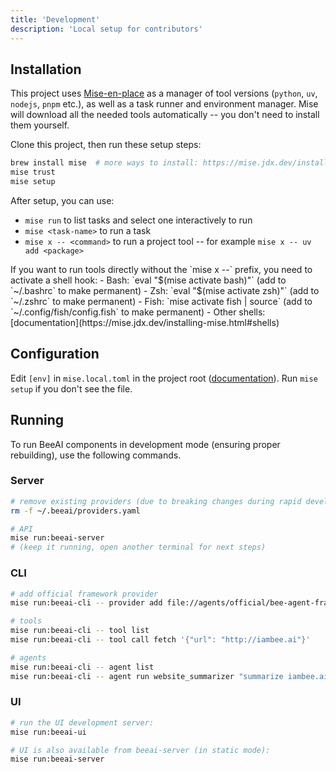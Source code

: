 ```yaml
---
title: 'Development'
description: 'Local setup for contributors'
---
```

## Installation

This project uses [Mise-en-place](https://mise.jdx.dev/) as a manager of tool versions (`python`, `uv`, `nodejs`, `pnpm` etc.), as well as a task runner and environment manager. Mise will download all the needed tools automatically -- you don't need to install them yourself.

Clone this project, then run these setup steps:

```sh
brew install mise  # more ways to install: https://mise.jdx.dev/installing-mise.html
mise trust
mise setup
```

After setup, you can use:
- `mise run` to list tasks and select one interactively to run
- `mise <task-name>` to run a task
- `mise x -- <command>` to run a project tool -- for example `mise x -- uv add <package>`

<Tip>
    If you want to run tools directly without the `mise x --` prefix, you need to activate a shell hook:
    - Bash: `eval "$(mise activate bash)"` (add to `~/.bashrc` to make permanent)
    - Zsh: `eval "$(mise activate zsh)"` (add to `~/.zshrc` to make permanent)
    - Fish: `mise activate fish | source` (add to `~/.config/fish/config.fish` to make permanent)
    - Other shells: [documentation](https://mise.jdx.dev/installing-mise.html#shells)
</Tip>

## Configuration

Edit `[env]` in `mise.local.toml` in the project root ([documentation](https://mise.jdx.dev/environments/)). Run `mise setup` if you don't see the file.

## Running

To run BeeAI components in development mode (ensuring proper rebuilding), use the following commands.

### Server

```sh
# remove existing providers (due to breaking changes during rapid development)
rm -f ~/.beeai/providers.yaml

# API
mise run:beeai-server
# (keep it running, open another terminal for next steps)
```

### CLI

```sh
# add official framework provider
mise run:beeai-cli -- provider add file://agents/official/bee-agent-framework/beeai-provider.yaml

# tools
mise run:beeai-cli -- tool list
mise run:beeai-cli -- tool call fetch '{"url": "http://iambee.ai"}'

# agents
mise run:beeai-cli -- agent list
mise run:beeai-cli -- agent run website_summarizer "summarize iambee.ai"
```

### UI

```sh
# run the UI development server:
mise run:beeai-ui

# UI is also available from beeai-server (in static mode):
mise run:beeai-server
```